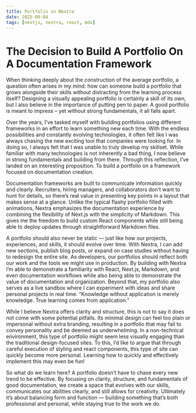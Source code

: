 ```yaml
---
title: Portfolio in Nextra
date: 2025-09-04
tags: [nextjs, nextra, react, mdx]
---
```

# The Decision to Build A Portfolio On A Documentation Framework
When thinking deeply about the construction of the average portfolio, a question often arises in my mind: how can someone build a portfolio that grows alongside their skills without distracting from the learning process itself? Designing a visually appealing portfolio is certainly a skill of its own, but I also believe in the importance of putting pen to paper. A good portfolio is meant to impress – yet without strong fundamentals, it all falls apart.

Over the years, I’ve tasked myself with building portfolios using different frameworks in an effort to learn something new each time. With the endless possibilities and constantly evolving technologies, it often felt like I was always chasing the new exciting tool that companies were looking for. In doing so, I always felt that I was unable to truly develop my skillset. While familiar with many technologies is not inherently a bad thing, I now believe in strong fundamentals and building from there. Through this reflection, I’ve landed on an interesting proposition. To build a portfolio on a framework focused on documentation creation.

Documentation frameworks are built to communicate information quickly and clearly. Recruiters, hiring managers, and collaborators don’t want to hunt for details, so there’s real value in presenting key points in a layout that makes sense at a glance. Unlike the typical flashy portfolio filled with animations, Nextra emphasizes the documentation experience by combining the flexibility of Next.js with the simplicity of Markdown. This gives me the freedom to build custom React components while still being able to deploy updates through straightforward Markdown files.

A portfolio should also never be static — just like how our projects, experiences, and skills, it should evolve over time. With Nextra, I can add new sections, publish blog posts, or expand on case studies without having to redesign the entire site. As developers, our portfolios should reflect both our work and the tools we might use in production. By building with Nextra I’m able to demonstrate a familiarity with React, Next.js, Markdown, and even documentation workflows while also being able to demonstrate the value of documentation and organization. Beyond that, my portfolio also serves as a live sandbox where I can experiment with ideas and share personal projects in real time. “Knowledge without application is merely knowledge. True learning comes from application.”

While I believe Nextra offers clarity and structure, this is not to say it does not come with some potential pitfalls. Its minimal design can feel too plain or impersonal without extra branding, resulting in a portfolio that may fail to convey personality and be deemed as underwhelming. In a non-technical environment, this type of portfolio might seem less visually engaging than the traditional design-focused sites. To this, I’d like to argue that through careful execution of styling and react components, this type of site can quickly become more personal. Learning how to quickly and effectively implement this may even be fun!

So what do we learn here? A portfolio doesn’t have to chase every new trend to be effective. By focusing on clarity, structure, and fundamentals of good documentation, we create a space that evolves with our skills, communicates our abilities clearly, and still allows for creativity. Ultimately it’s about balancing form and function — building something that’s both professional and personal, while staying true to the work we do.